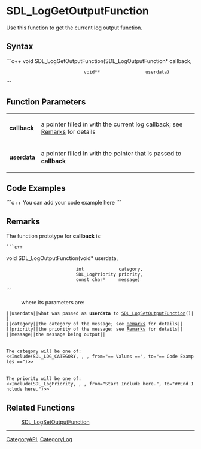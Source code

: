 
= SDL_LogGetOutputFunction =
Use this function to get the current log output function.


== Syntax ==
```c++
void SDL_LogGetOutputFunction(SDL_LogOutputFunction* callback,
                              void**                 userdata)
```

== Function Parameters ==
{|
|'''callback'''
|a pointer filled in with the current log callback; see [[#Remarks|Remarks]] for details
|-
|'''userdata'''
|a pointer filled in with the pointer that is passed to '''callback'''
|}

== Code Examples ==
```c++
You can add your code example here
```

== Remarks ==
The function prototype for '''callback''' is:
 ```c++
void SDL_LogOutputFunction(void*           userdata,
                           int             category,
                           SDL_LogPriority priority,
                           const char*     message)
```
: where its parameters are:
 ||<code>userdata</code>||what was passed as '''userdata''' to [[SDL_LogSetOutputFunction]]()||
 ||<code>category</code>||the category of the message; see [[#category|Remarks]] for details||
 ||<code>priority</code>||the priority of the message; see [[#priority|Remarks]] for details||
 ||<code>message</code>||the message being output||

 <span id="category"></span>
 The <code>category</code> will be one of:
 <<Include(SDL_LOG_CATEGORY, , , from="== Values ==", to="== Code Examples ==")>>

 <span id="priority"></span>
 The <code>priority</code> will be one of:
 <<Include(SDL_LogPriority, , , from="Start Include here.", to="##End Include here.")>>

== Related Functions ==
:[[SDL_LogSetOutputFunction]]

----
[[CategoryAPI]], [[CategoryLog]]
